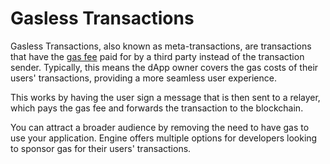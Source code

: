 
# Gasless Transactions

Gasless Transactions, also known as meta-transactions, are transactions that have the [gas fee](/glossary/gas)
paid for by a third party instead of the transaction sender.
Typically, this means the dApp owner covers the gas costs of their users' transactions, providing a more seamless user experience.

This works by having the user sign a message that is then sent to a relayer, which pays the gas fee and forwards the transaction to the blockchain.

You can attract a broader audience by removing the need to have gas to use your application. Engine offers multiple options for developers looking to sponsor gas for their users' transactions.

<Stack>

<ArticleIconCard
	title="Gasless transactions with Engine"
	href="https://portal.thirdweb.com/infrastructure/engine/features/gasless-transactions"
	icon={GraduationCap}
/>

</Stack>
